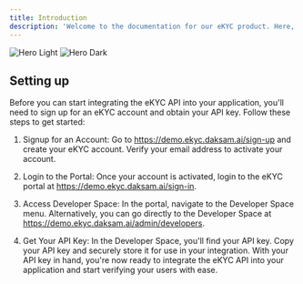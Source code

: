 ```yaml
---
title: Introduction
description: 'Welcome to the documentation for our eKYC product. Here, you will find comprehensive information on how to integrate and use our solution for efficient and secure eKYC verification.'
---
```


<img
  className="block dark:hidden"
  src="https://ekyc.daksam.ai/assets/img/ekyc-bg.png"
  alt="Hero Light"
/>
<img
  className="hidden dark:block"
  src="https://ekyc.daksam.ai/assets/img/ekyc-bg.png"
  alt="Hero Dark"
/>

## Setting up

Before you can start integrating the eKYC API into your application, you'll need to sign up for an eKYC account and obtain your API key. Follow these steps to get started:

1) Signup for an Account:
Go to https://demo.ekyc.daksam.ai/sign-up and create your eKYC account.
Verify your email address to activate your account.

2) Login to the Portal:
Once your account is activated, login to the eKYC portal at https://demo.ekyc.daksam.ai/sign-in.


3) Access Developer Space:
In the portal, navigate to the Developer Space menu.
Alternatively, you can go directly to the Developer Space at https://demo.ekyc.daksam.ai/admin/developers.


4) Get Your API Key:
In the Developer Space, you'll find your API key.
Copy your API key and securely store it for use in your integration.
With your API key in hand, you're now ready to integrate the eKYC API into your application and start verifying your users with ease.

